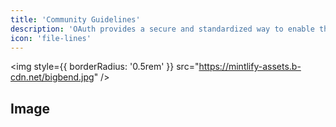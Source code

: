 ```yaml
---
title: 'Community Guidelines'
description: 'OAuth provides a secure and standardized way to enable third-party applications and services to access Radius on behalf of users.'
icon: 'file-lines'
---
```


<img
  style={{ borderRadius: '0.5rem' }}
  src="https://mintlify-assets.b-cdn.net/bigbend.jpg"
/>

## Image